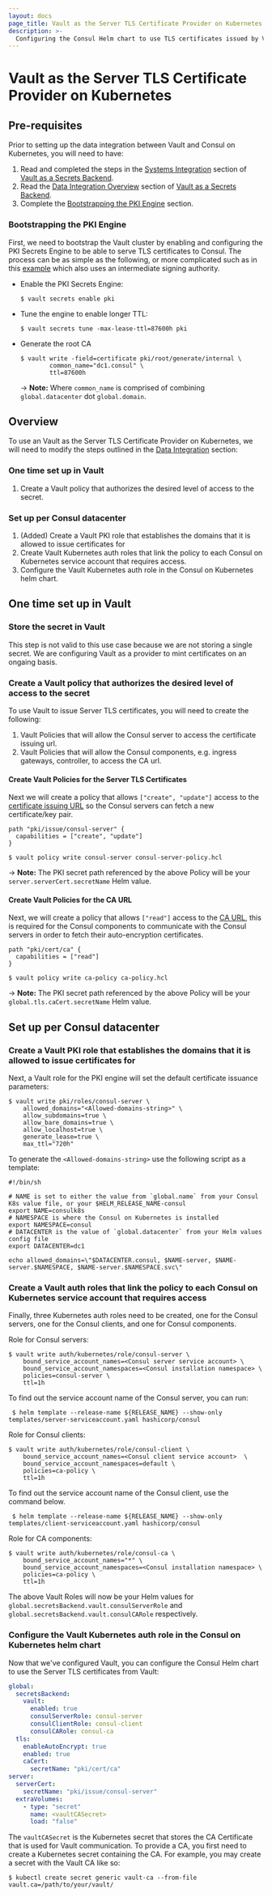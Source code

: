 ```yaml
---
layout: docs
page_title: Vault as the Server TLS Certificate Provider on Kubernetes
description: >-
  Configuring the Consul Helm chart to use TLS certificates issued by Vault for the Consul server.
---
```


# Vault as the Server TLS Certificate Provider on Kubernetes
## Pre-requisites
Prior to setting up the data integration between Vault and Consul on Kubernetes, you will need to have:  
1. Read and completed the steps in the [Systems Integration](/docs/k8s/installation/vault/systems-integration) section of [Vault as a Secrets Backend](/docs/k8s/installation/vault).
2. Read the [Data Integration Overview](/docs/k8s/installation/vault/systems-integration) section of [Vault as a Secrets Backend](/docs/k8s/installation/vault).
3. Complete the [Bootstrapping the PKI Engine](#bootstrapping-the-pki-engine) section.

### Bootstrapping the PKI Engine

First, we need to bootstrap the Vault cluster by enabling and configuring the PKI Secrets Engine to be able to serve
TLS certificates to Consul. The process can be as simple as the following, or more complicated such as in this [example](https://learn.hashicorp.com/tutorials/consul/vault-pki-consul-secure-tls)
which also uses an intermediate signing authority.

* Enable the PKI Secrets Engine:

  ```shell-session
  $ vault secrets enable pki
  ```

* Tune the engine to enable longer TTL:

  ```shell-session
  $ vault secrets tune -max-lease-ttl=87600h pki
  ```

* Generate the root CA

  ```shell-session
  $ vault write -field=certificate pki/root/generate/internal \
          common_name="dc1.consul" \
          ttl=87600h
  ```

  -> **Note:** Where `common_name` is comprised of combining `global.datacenter` dot `global.domain`.

## Overview
To use an Vault as the Server TLS Certificate Provider on Kubernetes, we will need to modify the steps outlined in the [Data Integration](/docs/k8s/installation/vault/data-integration) section:

### One time set up in Vault
  1. Create a Vault policy that authorizes the desired level of access to the secret.

### Set up per Consul datacenter
  1. (Added) Create a Vault PKI role that establishes the domains that it is allowed to issue certificates for
  1. Create Vault Kubernetes auth roles that link the policy to each Consul on Kubernetes service account that requires access.
  1. Configure the Vault Kubernetes auth role in the Consul on Kubernetes helm chart.

## One time set up in Vault
### Store the secret in Vault
This step is not valid to this use case because we are not storing a single secret.  We are configuring Vault as a provider to mint certificates on an ongaing basis.  
### Create a Vault policy that authorizes the desired level of access to the secret
To use Vault to issue Server TLS certificates, you will need to create the following:

1. Vault Policies that will allow the Consul server to access the certificate issuing url.
1. Vault Policies that will allow the Consul components, e.g. ingress gateways, controller, to access the CA url.

#### Create Vault Policies for the Server TLS Certificates

Next we will create a policy that allows `["create", "update"]` access to the
[certificate issuing URL](https://www.vaultproject.io/api/secret/pki#generate-certificate) so the Consul servers can
fetch a new certificate/key pair.

<CodeBlockConfig filename="consul-server-policy.hcl">

```HCL
path "pki/issue/consul-server" {
  capabilities = ["create", "update"]
}
```

</CodeBlockConfig>

```shell-session
$ vault policy write consul-server consul-server-policy.hcl
```

-> **Note:** The PKI secret path referenced by the above Policy will be your `server.serverCert.secretName` Helm value.

#### Create Vault Policies for the CA URL

Next, we will create a policy that allows `["read"]` access to the [CA URL](https://www.vaultproject.io/api/secret/pki#read-certificate),
this is required for the Consul components to communicate with the Consul servers in order to fetch their auto-encryption certificates.

<CodeBlockConfig filename="ca-policy.hcl">

```HCL
path "pki/cert/ca" {
  capabilities = ["read"]
}
```

</CodeBlockConfig>

```shell-session
$ vault policy write ca-policy ca-policy.hcl
```

-> **Note:** The PKI secret path referenced by the above Policy will be your `global.tls.caCert.secretName` Helm value.

## Set up per Consul datacenter
### Create a Vault PKI role that establishes the domains that it is allowed to issue certificates for

Next, a Vault role for the PKI engine will set the default certificate issuance parameters:

```shell-session
$ vault write pki/roles/consul-server \
    allowed_domains="<Allowed-domains-string>" \
    allow_subdomains=true \
    allow_bare_domains=true \
    allow_localhost=true \
    generate_lease=true \
    max_ttl="720h"
```

To generate the `<Allowed-domains-string>` use the following script as a template:

```shell-session
#!/bin/sh

# NAME is set to either the value from `global.name` from your Consul K8s value file, or your $HELM_RELEASE_NAME-consul
export NAME=consulk8s
# NAMESPACE is where the Consul on Kubernetes is installed
export NAMESPACE=consul
# DATACENTER is the value of `global.datacenter` from your Helm values config file
export DATACENTER=dc1

echo allowed_domains=\"$DATACENTER.consul, $NAME-server, $NAME-server.$NAMESPACE, $NAME-server.$NAMESPACE.svc\"
```

### Create a Vault auth roles that link the policy to each Consul on Kubernetes service account that requires access
Finally, three Kubernetes auth roles need to be created, one for the Consul servers, one for the Consul clients, and one for Consul components.

Role for Consul servers:
```shell-session
$ vault write auth/kubernetes/role/consul-server \
    bound_service_account_names=<Consul server service account> \
    bound_service_account_namespaces=<Consul installation namespace> \
    policies=consul-server \
    ttl=1h
```

To find out the service account name of the Consul server,
you can run:

```shell-session
 $ helm template --release-name ${RELEASE_NAME} --show-only templates/server-serviceaccount.yaml hashicorp/consul
```

Role for Consul clients:

```shell-session
$ vault write auth/kubernetes/role/consul-client \
    bound_service_account_names=<Consul client service account>  \
    bound_service_account_namespaces=default \
    policies=ca-policy \
    ttl=1h
```

To find out the service account name of the Consul client, use the command below.
```shell-session
 $ helm template --release-name ${RELEASE_NAME} --show-only templates/client-serviceaccount.yaml hashicorp/consul
```

Role for CA components:
```shell-session
$ vault write auth/kubernetes/role/consul-ca \
    bound_service_account_names="*" \
    bound_service_account_namespaces=<Consul installation namespace> \
    policies=ca-policy \
    ttl=1h
```

The above Vault Roles will now be your Helm values for `global.secretsBackend.vault.consulServerRole` and
`global.secretsBackend.vault.consulCARole` respectively.

### Configure the Vault Kubernetes auth role in the Consul on Kubernetes helm chart

Now that we've configured Vault, you can configure the Consul Helm chart to
use the Server TLS certificates from Vault:

<CodeBlockConfig filename="values.yaml">

```yaml
global:
  secretsBackend:
    vault:
      enabled: true
      consulServerRole: consul-server
      consulClientRole: consul-client
      consulCARole: consul-ca
  tls:
    enableAutoEncrypt: true
    enabled: true
    caCert:
      secretName: "pki/cert/ca"
server:
  serverCert:
    secretName: "pki/issue/consul-server"
  extraVolumes:
    - type: "secret"
      name: <vaultCASecret>
      load: "false"
```

</CodeBlockConfig>

The `vaultCASecret` is the Kubernetes secret that stores the CA Certificate that is used for Vault communication. To provide a CA, you first need to create a Kubernetes secret containing the CA. For example, you may create a secret with the Vault CA like so:

```shell-session
$ kubectl create secret generic vault-ca --from-file vault.ca=/path/to/your/vault/
```

